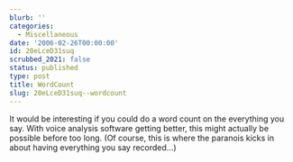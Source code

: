 ```yaml
---
blurb: ''
categories:
  - Miscellaneous
date: '2006-02-26T00:00:00'
id: 20eLceD31suq
scrubbed_2021: false
status: published
type: post
title: WordCount
slug: 20eLceD31suq--wordcount
---
```


It would be interesting if you could do a word count on the
everything you say. With voice analysis software getting better,
this might actually be possible before too long. (Of course, this
is where the paranois kicks in about having everything you say
recorded...)
